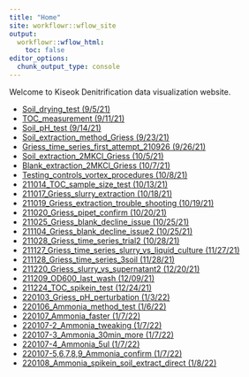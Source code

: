 ```yaml
---
title: "Home"
site: workflowr::wflow_site
output:
  workflowr::wflow_html:
    toc: false
editor_options:
  chunk_output_type: console
---
```


Welcome to Kiseok Denitrification data visualization website.

* [Soil_drying_test (9/5/21)](Soil_drying_curve.html)
* [TOC_measurement (9/11/21)](210911_TOC_measurement.html)
* [Soil_pH_test (9/14/21)](Soil_pH_method.html)
* [Soil_extraction_method_Griess (9/23/21)](Soil_extraction_method_Griess.html)
* [Griess_time_series_first_attempt_210926 (9/26/21)](Griess_time_series_210926.html)
* [Soil_extraction_2MKCl_Griess (10/5/21)](Soil_extraction_2MKCl_Griess.html)
* [Blank_extraction_2MKCl_Griess (10/7/21)](Blank_extraction_2MKCl_Griess_211007.html)
* [Testing_controls_vortex_procedures (10/8/21)](Testing_controls_vortex_procedures_211008.html)
* [211014_TOC_sample_size_test (10/13/21)](211014_TOC_sample_size_test.html)
* [211017_Griess_slurry_extraction (10/18/21)](211017_Griess_slurry_extraction.html)
* [211019_Griess_extraction_trouble_shooting (10/19/21)](211019_Griess_extraction_trouble_shooting.html)
* [211020_Griess_pipet_confirm (10/20/21)](211020_Griess_pipet_confirm.html)
* [211025_Griess_blank_decline_issue (10/25/21)](211025_Griess_blank_decline_issue.html)
* [211104_Griess_blank_decline_issue2 (10/25/21)](211104_Griess_blank_decline_issue.html)
* [211028_Griess_time_series_trial2 (10/28/21)](211028_Griess_time_series_trial2.html)
* [211127_Griess_time_series_slurry_vs_liquid_culture (11/27/21)](211127_Griess_time_series_slurry_vs_liquid_culture.html)
* [211128_Griess_time_series_3soil (11/28/21)](211128_Griess_time_series_3soil.html)
* [211220_Griess_slurry_vs_supernatant2 (12/20/21)](211220_Griess_slurry_vs_supernatant2.html)
* [211209_OD600_last_wash (12/09/21)](211209_OD600_last_wash.html)
* [211224_TOC_spikein_test (12/24/21)](211224_TOC_spikein_test.html)
* [220103_Griess_pH_perturbation (1/3/22)](220103_Griess_pH_perturbation.html)
* [220106_Ammonia_method_test (1/6/22)](220106_Ammonia_method_test.html)
* [220107_Ammonia_faster (1/7/22)](220107_Ammonia_faster.html)
* [220107-2_Ammonia_tweaking (1/7/22)](220107-2_Ammonia_tweaking.html)
* [220107-3_Ammonia_30min_more (1/7/22)](220107-3_Ammonia_30min_more.html)
* [220107-4_Ammonia_5ul (1/7/22)](220107-4_Ammonia_5ul.html)
* [220107-5,6,7,8,9_Ammonia_confirm (1/7/22)](220107-5_Ammonia_confirm.html)
* [220108_Ammonia_spikein_soil_extract_direct (1/8/22)](220108_Ammonia_spikein_soil_extract_direct.html)
